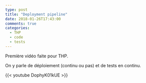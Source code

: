 ```yaml
---
type: post
title: "Deployment pipeline"
date: 2018-01-26T17:43:00
comments: true
categories:
  - THP
  - code
  - tests
---
```


Première vidéo faite pour THP.

On y parle de déploiement (continu ou pas) et de tests en continu.

<!-- more -->
{{< youtube DophyK01kUE >}}
